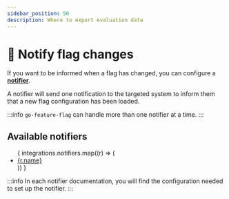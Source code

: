 ```yaml
---
sidebar_position: 50
description: Where to export evaluation data
---
```


# 📣 Notify flag changes
If you want to be informed when a flag has changed, you can configure a [**notifier**](https://pkg.go.dev/github.com/thomaspoignant/go-feature-flag#NotifierConfig).

A notifier will send one notification to the targeted system to inform them that a new flag configuration has been loaded.

:::info
`go-feature-flag` can handle more than one notifier at a time.
:::

## Available notifiers
<ul>
  { integrations.notifiers.map((r) => (
    <li key={r.name}><a href={`../integrations/notify-flags-changes/${r.docLink}`}>{r.name}</a></li>
  )) }
</ul>

:::info
In each notifier documentation, you will find the configuration needed to set up the notifier.
:::